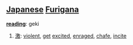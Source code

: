 == [[Japanese]] [[Furigana]] ==                                          

'''[[reading]]''': geki

# [[激]]: [[violent]], [[get]] [[excited]], [[enraged]], [[chafe]], [[incite]]